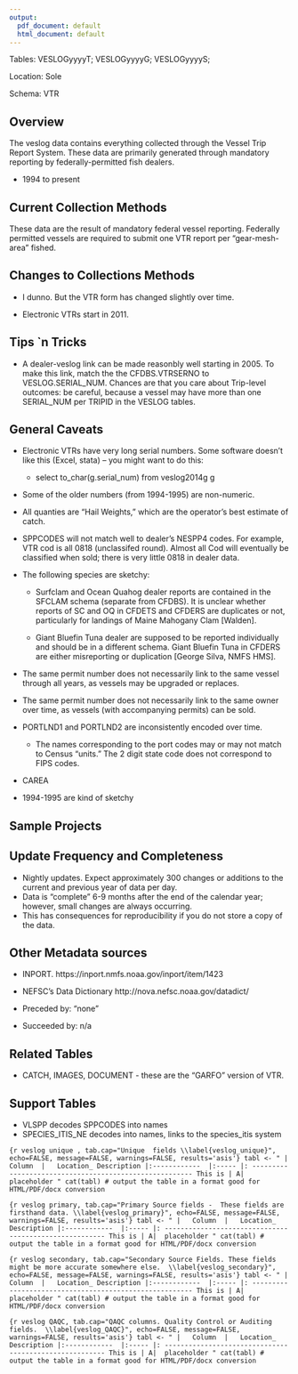 ```yaml
---
output:
  pdf_document: default
  html_document: default
---
```

Tables: VESLOGyyyyT;  VESLOGyyyyG;  VESLOGyyyyS;  

Location: Sole

Schema: VTR

## Overview
The veslog data contains everything collected through the Vessel Trip Report System.   These data are primarily generated through mandatory reporting by federally-permitted fish dealers.

+ 1994 to present
        
        
## Current Collection Methods
These data are the result of mandatory federal vessel reporting.  Federally permitted vessels are required to submit one VTR report per "gear-mesh-area" fished. 

## Changes to Collections Methods
+ I dunno.  But the VTR form has changed slightly over time.

+ Electronic VTRs start in 2011.

## Tips `n Tricks
+ A dealer-veslog link can be made reasonbly well starting in 2005.  To make this link, match the the CFDBS.VTRSERNO to VESLOG.SERIAL_NUM.  Chances are that you care about Trip-level outcomes: be careful, because a vessel may have more than one SERIAL_NUM per TRIPID in the VESLOG tables.

## General Caveats
* Electronic VTRs have very long serial numbers.  Some software doesn't like this (Excel, stata) -- you might want to do this:
    - select to_char(g.serial_num) from veslog2014g g
    
* Some of the older numbers (from 1994-1995) are non-numeric. 
    
* All quanties are "Hail Weights," which are the operator's best estimate of catch.
* SPPCODES will not match well to dealer's  NESPP4 codes. For example, VTR cod is all 0818 (unclassifed round). Almost all Cod will eventually be classified when sold; there is very little 0818 in dealer data.

* The following species are sketchy:

    + Surfclam and Ocean Quahog dealer reports are contained in the SFCLAM schema (separate from CFDBS).  It is unclear whether reports of SC and OQ in CFDETS and CFDERS are duplicates or not, particularly for landings of Maine Mahogany Clam [Walden].

    + Giant Bluefin Tuna dealer are supposed to be reported individually and should be in a different schema.  Giant Bluefin Tuna in CFDERS are either misreporting or duplication [George Silva, NMFS HMS].

* The same permit number does not necessarily link to the same vessel through all years, as vessels may be upgraded or replaces. 
* The same permit number does not necessarily link to the same owner over time, as vessels (with accompanying permits) can be sold.

* PORTLND1 and PORTLND2 are inconsistently encoded over time. 
    + The names corresponding to the port codes may or may not match to Census “units.”  The 2 digit state code does not correspond to FIPS codes.  

* CAREA

* 1994-1995 are kind of sketchy



## Sample Projects

## Update Frequency and Completeness
+ Nightly updates. Expect approximately 300 changes or additions to the current and previous year of data per day.
+ Data is “complete” 6-9 months after the end of the calendar year; however, small changes are always occurring.
+ This has consequences for reproducibility if you do not store a copy of the data.


## Other Metadata sources
+ INPORT.  https://inport.nmfs.noaa.gov/inport/item/1423
+ NEFSC's Data Dictionary  http://nova.nefsc.noaa.gov/datadict/

+ Preceded by: "none"
+ Succeeded by: n/a

## Related Tables
+ CATCH, IMAGES, DOCUMENT - these are the "GARFO" version of VTR. 

## Support Tables
+ VLSPP decodes SPPCODES into names
+ SPECIES_ITIS_NE  decodes into names, links to the species_itis system


```{r veslog unique , tab.cap="Unique  fields \\label{veslog_unique}", echo=FALSE, message=FALSE, warnings=FALSE, results='asis'}
tabl <- "
|	Column	|	Location_ Description
|:------------	|:-----	|: -------------------------------------------------------
This is | A|  placeholder
"
cat(tabl) # output the table in a format good for HTML/PDF/docx conversion
```

```{r veslog primary, tab.cap="Primary Source fields -  These fields are firsthand data. \\label{veslog_primary}", echo=FALSE, message=FALSE, warnings=FALSE, results='asis'}
tabl <- "
|	Column	|	Location_ Description
|:------------	|:-----	|: -------------------------------------------------------
This is | A|  placeholder
"
cat(tabl) # output the table in a format good for HTML/PDF/docx conversion
```

```{r veslog secondary, tab.cap="Secondary Source Fields. These fields might be more accurate somewhere else.  \\label{veslog_secondary}", echo=FALSE, message=FALSE, warnings=FALSE, results='asis'}
tabl <- "
|	Column	|	Location_ Description
|:------------	|:-----	|: -------------------------------------------------------
This is | A|  placeholder
"
cat(tabl) # output the table in a format good for HTML/PDF/docx conversion
```

```{r veslog QAQC, tab.cap="QAQC columns. Quality Control or Auditing fields.  \\label{veslog_QAQC}", echo=FALSE, message=FALSE, warnings=FALSE, results='asis'}
tabl <- "
|	Column	|	Location_ Description
|:------------	|:-----	|: -------------------------------------------------------
This is | A|  placeholder
"
cat(tabl) # output the table in a format good for HTML/PDF/docx conversion
```

